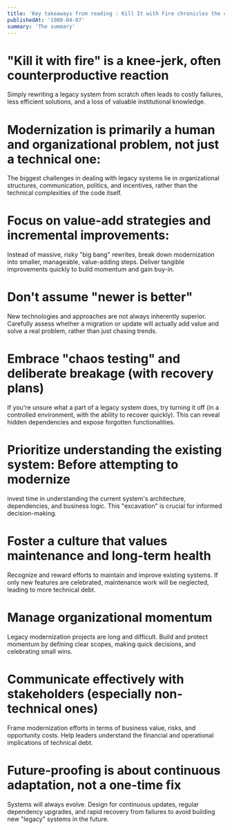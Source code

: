 ---
title: 'Key takeaways from reading : Kill It with Fire chronicles the challenges of dealing with aging computer systems'
publishedAt: '1980-04-07'
summary: 'The summary'
---


# "Kill it with fire" is a knee-jerk, often counterproductive reaction
 Simply rewriting a legacy system from scratch often leads to costly failures, less efficient solutions, and a loss of valuable institutional knowledge.


# Modernization is primarily a human and organizational problem, not just a technical one:

The biggest challenges in dealing with legacy systems lie in organizational structures, communication, politics, and incentives, rather than the technical complexities of the code itself.


# Focus on value-add strategies and incremental improvements:

 Instead of massive, risky "big bang" rewrites, break down modernization into smaller, manageable, value-adding steps. Deliver tangible improvements quickly to build momentum and gain buy-in.


#  Don't assume "newer is better"
New technologies and approaches are not always inherently superior. Carefully assess whether a migration or update will actually add value and solve a real problem, rather than just chasing trends.


# Embrace "chaos testing" and deliberate breakage (with recovery plans)

 If you're unsure what a part of a legacy system does, try turning it off (in a controlled environment, with the ability to recover quickly). This can reveal hidden dependencies and expose forgotten functionalities.


# Prioritize understanding the existing system: Before attempting to modernize

 invest time in understanding the current system's architecture, dependencies, and business logic. This "excavation" is crucial for informed decision-making.


# Foster a culture that values maintenance and long-term health

 Recognize and reward efforts to maintain and improve existing systems. If only new features are celebrated, maintenance work will be neglected, leading to more technical debt.


# Manage organizational momentum
 Legacy modernization projects are long and difficult. Build and protect momentum by defining clear scopes, making quick decisions, and celebrating small wins.


# Communicate effectively with stakeholders (especially non-technical ones)
 Frame modernization efforts in terms of business value, risks, and opportunity costs. Help leaders understand the financial and operational implications of technical debt.


# Future-proofing is about continuous adaptation, not a one-time fix
 Systems will always evolve. Design for continuous updates, regular dependency upgrades, and rapid recovery from failures to avoid building new "legacy" systems in the future.

